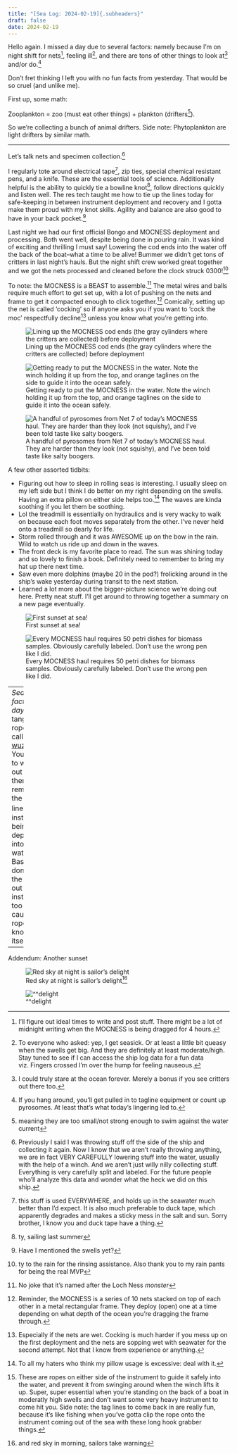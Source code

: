```yaml
---
title: "[Sea Log: 2024-02-19]{.subheaders}"
draft: false
date: 2024-02-19
---
```


::: {.div .bodyfont}

Hello again. I missed a day due to several factors: namely because I'm on night shift for nets^[I'll figure out ideal times to write and post stuff. There might be a lot of midnight writing when the MOCNESS is being dragged for 4 hours.], feeling ill^[To everyone who asked: yep, I get seasick. Or at least a little bit queasy when the swells get big. And they are definitely at least moderate/high. Stay tuned to see if I can access the ship log data for a fun data viz. Fingers crossed I'm over the hump for feeling nauseous.], and there are tons of other things to look at^[I could truly stare at the ocean forever. Merely a bonus if you see critters out there too.] and/or do.^[If you hang around, you'll get pulled in to tagline equipment or count up pyrosomes. At least that's what today's lingering led to.]

Don't fret thinking I left you with no fun facts from yesterday. That would be so cruel (and unlike me).

First up, some math:

Zooplankton = zoo (must eat other things) + plankton (drifters^[meaning they are too small/not strong enough to swim against the water current]).

So we're collecting a bunch of animal drifters. Side note: Phytoplankton are light drifters by similar math. 

---- 

Let's talk nets and specimen collection.^[Previously I said I was throwing stuff off the side of the ship and collecting it again. Now I know that we aren't really throwing anything, we are in fact VERY CAREFULLY lowering stuff into the water, usually with the help of a winch. And we aren't just willy nilly collecting stuff. Everything is very carefully split and labeled. For the future people who'll analyze this data and wonder what the heck we did on this ship.]

I regularly tote around electrical tape^[this stuff is used EVERYWHERE, and holds up in the seawater much better than I'd expect. It is also much preferable to duck tape, which apparently degrades and makes a sticky mess in the salt and sun. Sorry brother, I know you and duck tape have a thing.], zip ties, special chemical resistant pens, and a knife. These are the essential tools of science. Additionally helpful is the ability to quickly tie a bowline knot^[ty, sailing last summer], follow directions quickly and listen well. The res tech taught me how to tie up the lines today for safe-keeping in between instrument deployment and recovery and I gotta make them proud with my knot skills. Agility and balance are also good to have in your back pocket.^[Have I mentioned the swells yet?]

Last night we had our first official Bongo and MOCNESS deployment and processing. Both went well, despite being done in pouring rain. It was kind of exciting and thrilling I must say! Lowering the cod ends into the water off the back of the boat--what a time to be alive! Bummer we didn't get tons of critters in last night's hauls. But the night shift crew worked great together and we got the nets processed and cleaned before the clock struck 0300!^[ty to the rain for the rinsing assistance. Also thank you to my rain pants for being the real MVP]

To note: the MOCNESS is a BEAST to assemble.^[No joke that it's named after the Loch Ness *monster*] The metal wires and balls require much effort to get set up, with a lot of pushing on the nets and frame to get it compacted enough to click together.^[Reminder, the MOCNESS is a series of 10 nets stacked on top of each other in a metal rectangular frame. They deploy (open) one at a time depending on what depth of the ocean you're dragging the frame through.] Comically, setting up the net is called 'cocking' so if anyone asks you if you want to 'cock the moc' respectfully decline^[Especially if the nets are wet. Cocking is much harder if you mess up on the first deployment and the nets are sopping wet with seawater for the second attempt. Not that I know from experience or anything.] unless you know what you're getting into.


::: {layout-ncol=3}
![Lining up the MOCNESS cod ends (the gray cylinders where the critters are collected) before deployment](pics/moc_prep.jpg){fig-alt="Image of mocness net getting prepared to deploy. Nets are splayed on deck with cod ends attached."}

![Getting ready to put the MOCNESS in the water. Note the winch holding it up from the top, and orange taglines on the side to guide it into the ocean safely.](pics/moc_launch.jpg){fig-alt="Net being lifted into the water, off the back of a ship. two people in image, one guiding the winch and other manning a tag line."}

![A handful of pyrosomes from Net 7 of today's MOCNESS haul. They are harder than they look (not squishy), and I've been told taste like salty boogers.](pics/pyrosome_hand.jpg){fig-alt="a close up shot of a few pyrosomes in a hand. More pyrosomes in the background."}
:::

A few other assorted tidbits:

- Figuring out how to sleep in rolling seas is interesting. I usually sleep on my left side but I think I do better on my right depending on the swells. Having an extra pillow on either side helps too.^[To all my haters who think my pillow usage is excessive: deal with it.] The waves are kinda soothing if you let them be soothing. 
- Lol the treadmill is essentially on hydraulics and is very wacky to walk on because each foot moves separately from the other. I've never held onto a treadmill so dearly for life. 
- Storm rolled through and it was AWESOME up on the bow in the rain. Wild to watch us ride up and down in the waves.
- The front deck is my favorite place to read. The sun was shining today and so lovely to finish a book. Definitely need to remember to bring my hat up there next time. 
- Saw even more dolphins (maybe 20 in the pod?) frolicking around in the ship's wake yesterday during transit to the next station. 
- Learned a lot more about the bigger-picture science we're doing out here. Pretty neat stuff. I'll get around to throwing together a summary on a new page eventually. 

::: {layout-ncol=2}

![First sunset at sea!](pics/sunset_1.jpg){fig-alt="image of sunset over the ocean, with streaky clouds."}

![Every MOCNESS haul requires 50 petri dishes for biomass samples. Obviously carefully labeled. Don't use the wrong pen like I did.](pics/petri.jpg){fig-alt="50 labelled petri dishes aligned on a desk"}
:::



----
*Sea fun fact of the day:* Giant tangles of rope are called [wuzzles](https://dsaocean.com/what-a-wuzzle/). You've got to watch out for them when removing the tag lines^[These are ropes on either side of the instrument to guide it safely into the water, and prevent it from swinging around when the winch lifts it up. Super, super essential when you're standing on the back of a boat in moderatly high swells and don't want some very heavy instrument to come hit you. Side note: the tag lines to come back in are really fun, because it's like fishing when you've gotta clip the rope onto the instrument coming out of the sea with these long hook grabber things.] on instruments being deployed into the water. Basically don't whip the lines out of the instrument too fast causing the rope to knot up on itself.

----

[Addendum: Another sunset]{.subheaders}

::: {layout="[63,-1,36]"}

![Red sky at night is sailor's delight^[and red sky in morning, sailors take warning]](pics/sunset2.jpg){fig-alt="image of sunset over the ocean, with streaky clouds."}

![\^\^delight](pics/sunset3.jpg){fig-alt="caro with the sunset"}

:::

:::

